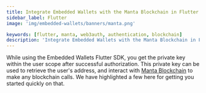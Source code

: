 ```yaml
---
title: Integrate Embedded Wallets with the Manta Blockchain in Flutter
sidebar_label: Flutter
image: 'img/embedded-wallets/banners/manta.png'

keywords: [flutter, manta, web3auth, authentication, blockchain]
description: 'Integrate Embedded Wallets with the Manta Blockchain in Flutter | Embedded Wallets'
---
```



<SEO
  title="Integrate Embedded Wallets with the Manta Blockchain in Flutter"
  description="Integrate Embedded Wallets with the Manta Blockchain in Flutter | Embedded Wallets"
  image="https://docs.metamask.io/img/embedded-wallets/banners/manta.png"
  slug="/embedded-wallets/connect-blockchain/evm/manta/flutter"
/>

While using the Embedded Wallets Flutter SDK, you get the private key within the user scope after successful authorization. This private key can be used to retrieve the user's address, and interact with [Manta Blockchain](https://manta.network/) to make any blockchain calls. We have highlighted a few here for getting you started quickly on that.

<EVMInteraction />
